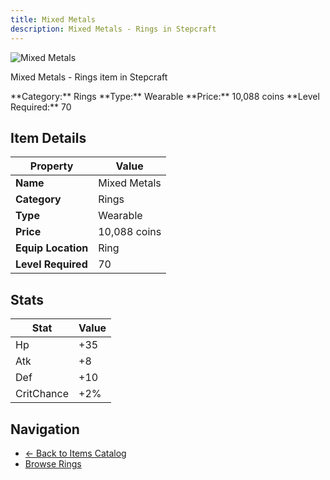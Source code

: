 ```yaml
---
title: Mixed Metals
description: Mixed Metals - Rings in Stepcraft
---
```


<div className="flex items-start gap-6 mb-8">
  <div className="flex-shrink-0">
    <img src="/assets/resources/trinketry/rings/diamond_weave.png" alt="Mixed Metals" className="w-24 h-24 border rounded-lg" />
  </div>
  <div className="flex-1">
    <div className="space-y-2">
      <p className="text-lg text-muted-foreground">Mixed Metals - Rings item in Stepcraft</p>
      <div className="flex flex-wrap gap-4 text-sm">
        <span className="px-2 py-1 bg-blue-100 dark:bg-blue-900 rounded-md">
          **Category:** Rings
        </span>
        <span className="px-2 py-1 bg-green-100 dark:bg-green-900 rounded-md">
          **Type:** Wearable
        </span>
        <span className="px-2 py-1 bg-yellow-100 dark:bg-yellow-900 rounded-md">
          **Price:** 10,088 coins
        </span>
        <span className="px-2 py-1 bg-red-100 dark:bg-red-900 rounded-md">
          **Level Required:** 70
        </span>
      </div>
    </div>
  </div>
</div>

## Item Details

| Property | Value |
|----------|-------|
| **Name** | Mixed Metals |
| **Category** | Rings |
| **Type** | Wearable |
| **Price** | 10,088 coins |
| **Equip Location** | Ring |
| **Level Required** | 70 |

## Stats

| Stat | Value |
|------|-------|
| Hp | +35 |
| Atk | +8 |
| Def | +10 |
| CritChance | +2% |

## Navigation

- [← Back to Items Catalog](/docs/items)
- [Browse Rings](/docs/items#rings) 